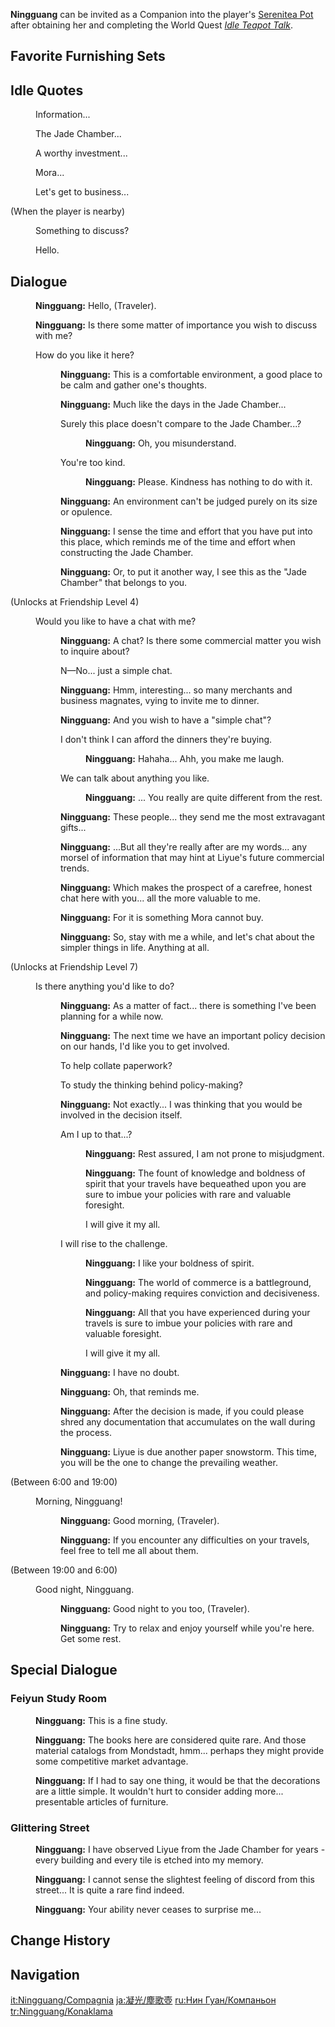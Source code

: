 {{CharacterTabs}}
{{Furnishing Infobox
|title          = Ningguang
|id             = 368116
|image          = Character Ningguang Thumb.png
|category       = Companion
|subcategory    = Companion
|quality        = 4
|adeptal_energy = 300
|load           = 1200
|description    = Character In-Residence
}}
'''Ningguang''' can be invited as a Companion into the player's [[Serenitea Pot]] after obtaining her and completing the World Quest ''[[Idle Teapot Talk]]''.

==Favorite Furnishing Sets==
{{HousingCompanion|favorite}}
{{Companion Favor Table}}

==Idle Quotes==
{{Dialogue start}}
: {{DIcon|Idle}} Information...
: {{DIcon|Idle}} The Jade Chamber...
: {{DIcon|Idle}} A worthy investment...
: {{DIcon|Idle}} Mora...
: {{DIcon|Idle}} Let's get to business...

;(When the player is nearby)
: {{DIcon|Idle}} Something to discuss?
: {{DIcon|Idle}} Hello.
{{Dialogue end}}

==Dialogue==
{{Dialogue start}}
:{{A|vo ningguang mimitomo hello 01.ogg}} '''Ningguang:''' Hello, (Traveler).
:{{A|vo ningguang mimitomo hello 02.ogg}} '''Ningguang:''' Is there some matter of importance you wish to discuss with me?
:{{DIcon}} How do you like it here?
::{{A|vo ningguang mimitomo friendship1 01.ogg}} '''Ningguang:''' This is a comfortable environment, a good place to be calm and gather one's thoughts.
::{{A|vo ningguang mimitomo friendship1 02.ogg}} '''Ningguang:''' Much like the days in the Jade Chamber...
::{{DIcon}} Surely this place doesn't compare to the Jade Chamber...?
:::{{A|vo ningguang mimitomo friendship1 03a.ogg}} '''Ningguang:''' Oh, you misunderstand.
::{{DIcon}} You're too kind.
:::{{A|vo ningguang mimitomo friendship1 03b.ogg}} '''Ningguang:''' Please. Kindness has nothing to do with it.
::{{A|vo ningguang mimitomo friendship1 04.ogg}} '''Ningguang:''' An environment can't be judged purely on its size or opulence.
::{{A|vo ningguang mimitomo friendship1 05.ogg}} '''Ningguang:''' I sense the time and effort that you have put into this place, which reminds me of the time and effort when constructing the Jade Chamber.
::{{A|vo ningguang mimitomo friendship1 06.ogg}} '''Ningguang:''' Or, to put it another way, I see this as the "Jade Chamber" that belongs to you.
;(Unlocks at Friendship Level 4)
:{{DIcon}} Would you like to have a chat with me?
::{{A|vo ningguang mimitomo friendship2 01.ogg}} '''Ningguang:''' A chat? Is there some commercial matter you wish to inquire about?
::{{DIcon}} N&mdash;No... just a simple chat.
::{{A|vo ningguang mimitomo friendship2 02.ogg}} '''Ningguang:''' Hmm, interesting... so many merchants and business magnates, vying to invite me to dinner.
::{{A|vo ningguang mimitomo friendship2 03.ogg}} '''Ningguang:''' And you wish to have a "simple chat"?
::{{DIcon}} I don't think I can afford the dinners they're buying.
:::{{A|vo ningguang mimitomo friendship2 04a.ogg}} '''Ningguang:''' Hahaha... Ahh, you make me laugh.
::{{DIcon}} We can talk about anything you like.
:::{{A|vo ningguang mimitomo friendship2 04b.ogg}} '''Ningguang:''' ... You really are quite different from the rest.
::{{A|vo ningguang mimitomo friendship2 05.ogg}} '''Ningguang:''' These people... they send me the most extravagant gifts...
::{{A|vo ningguang mimitomo friendship2 06.ogg}} '''Ningguang:''' ...But all they're really after are my words... any morsel of information that may hint at Liyue's future commercial trends.
::{{A|vo ningguang mimitomo friendship2 07.ogg}} '''Ningguang:''' Which makes the prospect of a carefree, honest chat here with you... all the more valuable to me.
::{{A|vo ningguang mimitomo friendship2 08.ogg}} '''Ningguang:''' For it is something Mora cannot buy.
::{{A|vo ningguang mimitomo friendship2 09.ogg}} '''Ningguang:''' So, stay with me a while, and let's chat about the simpler things in life. Anything at all.
;(Unlocks at Friendship Level 7)
:{{DIcon}} Is there anything you'd like to do?
::{{A|vo ningguang mimitomo friendship3 01.ogg}} '''Ningguang:''' As a matter of fact... there is something I've been planning for a while now.
::{{A|vo ningguang mimitomo friendship3 02.ogg}} '''Ningguang:''' The next time we have an important policy decision on our hands, I'd like you to get involved.
::{{DIcon}} To help collate paperwork?
::{{DIcon}} To study the thinking behind policy-making?
::{{A|vo ningguang mimitomo friendship3 03.ogg}} '''Ningguang:''' Not exactly... I was thinking that you would be involved in the decision itself.
::{{DIcon}} Am I up to that...?
:::{{A|vo ningguang mimitomo friendship3 04a 1.ogg}} '''Ningguang:''' Rest assured, I am not prone to misjudgment.
:::{{A|vo ningguang mimitomo friendship3 04a 2.ogg}} '''Ningguang:''' The fount of knowledge and boldness of spirit that your travels have bequeathed upon you are sure to imbue your policies with rare and valuable foresight.
:::{{DIcon}} I will give it my all.
::{{DIcon}} I will rise to the challenge.
:::{{A|vo ningguang mimitomo friendship3 04b 1.ogg}} '''Ningguang:''' I like your boldness of spirit.
:::{{A|vo ningguang mimitomo friendship3 04b 2.ogg}} '''Ningguang:''' The world of commerce is a battleground, and policy-making requires conviction and decisiveness.
:::{{A|vo ningguang mimitomo friendship3 04b 3.ogg}} '''Ningguang:''' All that you have experienced during your travels is sure to imbue your policies with rare and valuable foresight.
:::{{DIcon}} I will give it my all.
::{{A|vo ningguang mimitomo friendship3 05.ogg}} '''Ningguang:''' I have no doubt.
::{{A|vo ningguang mimitomo friendship3 06.ogg}} '''Ningguang:''' Oh, that reminds me.
::{{A|vo ningguang mimitomo friendship3 07.ogg}} '''Ningguang:''' After the decision is made, if you could please shred any documentation that accumulates on the wall during the process.
::{{A|vo ningguang mimitomo friendship3 08.ogg}} '''Ningguang:''' Liyue is due another paper snowstorm. This time, you will be the one to change the prevailing weather.
;<nowiki>(Between 6:00 and 19:00)</nowiki>
:{{DIcon}} Morning, Ningguang!
::{{A|vo ningguang mimitomo morning 01.ogg}} '''Ningguang:''' Good morning, (Traveler).
::{{A|vo ningguang mimitomo morning 02.ogg}} '''Ningguang:''' If you encounter any difficulties on your travels, feel free to tell me all about them.
;<nowiki>(Between 19:00 and 6:00)</nowiki>
:{{DIcon}} Good night, Ningguang.
::{{A|vo ningguang mimitomo night 01.ogg}} '''Ningguang:''' Good night to you too, (Traveler).
::{{A|vo ningguang mimitomo night 02.ogg}} '''Ningguang:''' Try to relax and enjoy yourself while you're here. Get some rest.
{{Dialogue end}}

==Special Dialogue==
{{HousingCompanion|special}}

===Feiyun Study Room===
{{Dialogue start}}
:{{A|vo mimitomo ly ningguang study 01.ogg}} '''Ningguang:''' This is a fine study.
:{{A|vo mimitomo ly ningguang study 02.ogg}} '''Ningguang:''' The books here are considered quite rare. And those material catalogs from Mondstadt, hmm... perhaps they might provide some competitive market advantage.
:{{A|vo mimitomo ly ningguang study 03.ogg}} '''Ningguang:''' If I had to say one thing, it would be that the decorations are a little simple. It wouldn't hurt to consider adding more... presentable articles of furniture.
{{Dialogue end}}

===Glittering Street===
{{Dialogue start}}
:{{A|vo mimitomo ly ningguang store 01.ogg}} '''Ningguang:''' I have observed Liyue from the Jade Chamber for years - every building and every tile is etched into my memory.
:{{A|vo mimitomo ly ningguang store 02.ogg}} '''Ningguang:''' I cannot sense the slightest feeling of discord from this street... It is quite a rare find indeed.
:{{A|vo mimitomo ly ningguang store 03.ogg}} '''Ningguang:''' Your ability never ceases to surprise me...
{{Dialogue end}}

==Change History==
{{Change History|1.6}}

==Navigation==
{{Furnishing Navbox/Living|Companion}}

[[it:Ningguang/Compagnia]]
[[ja:凝光/塵歌壺]]
[[ru:Нин Гуан/Компаньон]]
[[tr:Ningguang/Konaklama]]